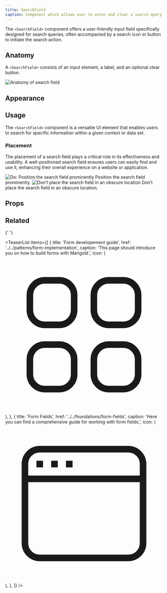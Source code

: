 ```yaml
---
title: SearchField
caption: Component which allows user to enter and clear a search query.
---
```


The `<SearchField>` component offers a user-friendly input field specifically designed for search queries, often accompanied by a search icon or button to initiate the search action.

## Anatomy

A `<SearchField>` consists of an input element, a label, and an optional clear button.

<Image
  src="/search-field/search-field-anatomy.jpg"
  alt="Anatomy of search field"
  width={800}
  height={550}
  className="mx-auto block"
/>

## Appearance

<AppearanceDemo component={title} />

<AppearanceTable component={title} />

## Usage

The `<SearchField>` component is a versatile UI element that enables users to search for specific information within a given context or data set.

### Placement

The placement of a search field plays a critical role in its effectiveness and usability. A well-positioned search field ensures users can easily find and use it, enhancing their overall experience on a website or application.

<GuidelineTiles>
  <Do>
    <Do.Figure>
      <Image
        width={700}
        height={700}
        unoptimized
        src="/search-field/search-field-do-placement.jpg"
        alt="Do: Position the search field prominently"
      />
    </Do.Figure>
    <Do.Description>Position the search field prominently.</Do.Description>
  </Do>
  <Dont>
    <Dont.Figure>
      <Image
        width={700}
        height={700}
        unoptimized
        src="/search-field/search-field-dont-placement.jpg"
        alt="Don’t place the search field in an obscure location"
      />
    </Dont.Figure>
    <Dont.Description>
      Don’t place the search field in an obscure location.
    </Dont.Description>
  </Dont>
</GuidelineTiles>

## Props

<StorybookHintMessage component={title} />

<PropsTable component={title} />

## Related

{' '}

<TeaserList
  items={[
    {
      title: 'Form developement guide',
      href: '../../patterns/form-implementation',
      caption:
        'This page should introduce you on how to build forms with Marigold.',
      icon: (
        <svg
          xmlns="http://www.w3.org/2000/svg"
          fill="none"
          viewBox="0 0 24 24"
          strokeWidth="1.5"
          stroke="currentColor"
          className="size-6"
        >
          <path
            strokeLinecap="round"
            strokeLinejoin="round"
            d="M3.75 6A2.25 2.25 0 0 1 6 3.75h2.25A2.25 2.25 0 0 1 10.5 6v2.25a2.25 2.25 0 0 1-2.25 2.25H6a2.25 2.25 0 0 1-2.25-2.25V6ZM3.75 15.75A2.25 2.25 0 0 1 6 13.5h2.25a2.25 2.25 0 0 1 2.25 2.25V18a2.25 2.25 0 0 1-2.25 2.25H6A2.25 2.25 0 0 1 3.75 18v-2.25ZM13.5 6a2.25 2.25 0 0 1 2.25-2.25H18A2.25 2.25 0 0 1 20.25 6v2.25A2.25 2.25 0 0 1 18 10.5h-2.25a2.25 2.25 0 0 1-2.25-2.25V6ZM13.5 15.75a2.25 2.25 0 0 1 2.25-2.25H18a2.25 2.25 0 0 1 2.25 2.25V18A2.25 2.25 0 0 1 18 20.25h-2.25A2.25 2.25 0 0 1 13.5 18v-2.25Z"
          />
        </svg>
      ),
    },
    {
      title: 'Form Fields',
      href: '../../foundations/form-fields',
      caption:
        'Here you can find a comprehensive guide for working with form fields.',
      icon: (
        <svg
          xmlns="http://www.w3.org/2000/svg"
          fill="none"
          viewBox="0 0 24 24"
          strokeWidth="1.5"
          stroke="currentColor"
          className="size-6"
        >
          <path
            strokeLinecap="round"
            strokeLinejoin="round"
            d="M3 8.25V18a2.25 2.25 0 0 0 2.25 2.25h13.5A2.25 2.25 0 0 0 21 18V8.25m-18 0V6a2.25 2.25 0 0 1 2.25-2.25h13.5A2.25 2.25 0 0 1 21 6v2.25m-18 0h18M5.25 6h.008v.008H5.25V6ZM7.5 6h.008v.008H7.5V6Zm2.25 0h.008v.008H9.75V6Z"
          />
        </svg>
      ),
    },
  ]}
/>

